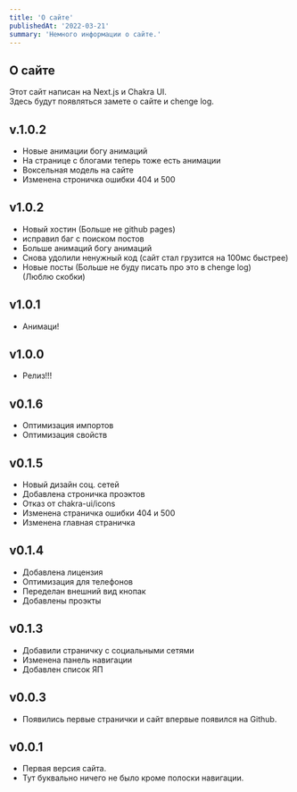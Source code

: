 ```yaml
---
title: 'О сайте'
publishedAt: '2022-03-21'
summary: 'Немного информации о сайте.'
---
```


## О сайте
Этот сайт написан на Next.js и Chakra UI.  
Здесь будут появляться замете о сайте и chenge log.

## v.1.0.2
* Новые анимации богу анимаций
* На странице с блогами теперь тоже есть анимации
* Воксельная модель на сайте
* Изменена строничка ошибки 404 и 500

## v1.0.2
* Новый хостин (Больше не github pages)
* исправил баг с поиском постов
* Больше анимаций богу анимаций
* Снова удолили ненужный код (сайт стал грузится на 100мс быстрее)
* Новые посты (Больше не буду писать про это в chenge log)  
(Люблю скобки)

## v1.0.1
* Анимаци!

## v1.0.0
* Релиз!!!

## v0.1.6
* Оптимизация импортов
* Оптимизация свойств

## v0.1.5
* Новый дизайн соц. сетей
* Добавлена строничка проэктов
* Отказ от chakra-ui/icons
* Изменена страничка ошибки 404 и 500
* Изменена главная страничка

## v0.1.4
* Добавлена лицензия
* Оптимизация для телефонов
* Переделан внешний вид кнопак
* Добавлены проэкты

## v0.1.3
* Добавили страничку с социальными сетями
* Изменена панель навигации
* Добавлен список ЯП

## v0.0.3
* Появились первые странички и сайт впервые появился на Github.

## v0.0.1
* Первая версия сайта.
* Тут буквально ничего не было кроме полоски навигации.
